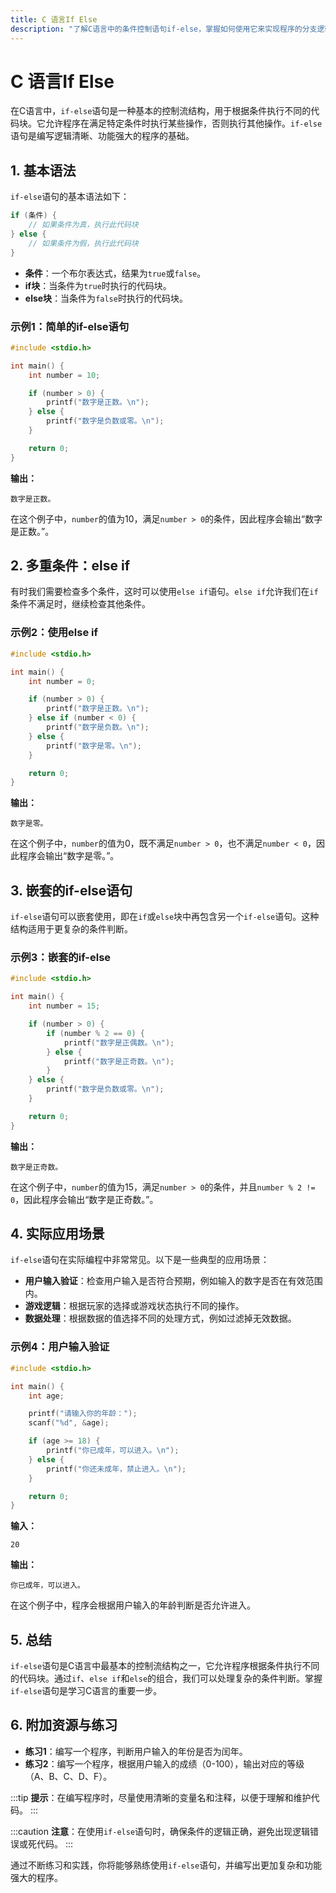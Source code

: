 ```yaml
---
title: C 语言If Else
description: "了解C语言中的条件控制语句if-else，掌握如何使用它来实现程序的分支逻辑。"
---
```


# C 语言If Else

在C语言中，`if-else`语句是一种基本的控制流结构，用于根据条件执行不同的代码块。它允许程序在满足特定条件时执行某些操作，否则执行其他操作。`if-else`语句是编写逻辑清晰、功能强大的程序的基础。

## 1. 基本语法

`if-else`语句的基本语法如下：

```c
if (条件) {
    // 如果条件为真，执行此代码块
} else {
    // 如果条件为假，执行此代码块
}
```

- **条件**：一个布尔表达式，结果为`true`或`false`。
- **if块**：当条件为`true`时执行的代码块。
- **else块**：当条件为`false`时执行的代码块。

### 示例1：简单的if-else语句

```c
#include <stdio.h>

int main() {
    int number = 10;

    if (number > 0) {
        printf("数字是正数。\n");
    } else {
        printf("数字是负数或零。\n");
    }

    return 0;
}
```

**输出：**
```
数字是正数。
```

在这个例子中，`number`的值为10，满足`number > 0`的条件，因此程序会输出“数字是正数。”。

## 2. 多重条件：else if

有时我们需要检查多个条件，这时可以使用`else if`语句。`else if`允许我们在`if`条件不满足时，继续检查其他条件。

### 示例2：使用else if

```c
#include <stdio.h>

int main() {
    int number = 0;

    if (number > 0) {
        printf("数字是正数。\n");
    } else if (number < 0) {
        printf("数字是负数。\n");
    } else {
        printf("数字是零。\n");
    }

    return 0;
}
```

**输出：**
```
数字是零。
```

在这个例子中，`number`的值为0，既不满足`number > 0`，也不满足`number < 0`，因此程序会输出“数字是零。”。

## 3. 嵌套的if-else语句

`if-else`语句可以嵌套使用，即在`if`或`else`块中再包含另一个`if-else`语句。这种结构适用于更复杂的条件判断。

### 示例3：嵌套的if-else

```c
#include <stdio.h>

int main() {
    int number = 15;

    if (number > 0) {
        if (number % 2 == 0) {
            printf("数字是正偶数。\n");
        } else {
            printf("数字是正奇数。\n");
        }
    } else {
        printf("数字是负数或零。\n");
    }

    return 0;
}
```

**输出：**
```
数字是正奇数。
```

在这个例子中，`number`的值为15，满足`number > 0`的条件，并且`number % 2 != 0`，因此程序会输出“数字是正奇数。”。

## 4. 实际应用场景

`if-else`语句在实际编程中非常常见。以下是一些典型的应用场景：

- **用户输入验证**：检查用户输入是否符合预期，例如输入的数字是否在有效范围内。
- **游戏逻辑**：根据玩家的选择或游戏状态执行不同的操作。
- **数据处理**：根据数据的值选择不同的处理方式，例如过滤掉无效数据。

### 示例4：用户输入验证

```c
#include <stdio.h>

int main() {
    int age;

    printf("请输入你的年龄：");
    scanf("%d", &age);

    if (age >= 18) {
        printf("你已成年，可以进入。\n");
    } else {
        printf("你还未成年，禁止进入。\n");
    }

    return 0;
}
```

**输入：**
```
20
```

**输出：**
```
你已成年，可以进入。
```

在这个例子中，程序会根据用户输入的年龄判断是否允许进入。

## 5. 总结

`if-else`语句是C语言中最基本的控制流结构之一，它允许程序根据条件执行不同的代码块。通过`if`、`else if`和`else`的组合，我们可以处理复杂的条件判断。掌握`if-else`语句是学习C语言的重要一步。

## 6. 附加资源与练习

- **练习1**：编写一个程序，判断用户输入的年份是否为闰年。
- **练习2**：编写一个程序，根据用户输入的成绩（0-100），输出对应的等级（A、B、C、D、F）。

:::tip
**提示**：在编写程序时，尽量使用清晰的变量名和注释，以便于理解和维护代码。
:::

:::caution
**注意**：在使用`if-else`语句时，确保条件的逻辑正确，避免出现逻辑错误或死代码。
:::

通过不断练习和实践，你将能够熟练使用`if-else`语句，并编写出更加复杂和功能强大的程序。